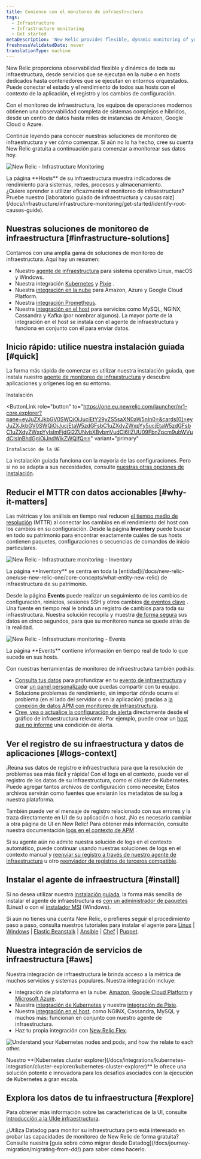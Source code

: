 ```yaml
---
title: Comience con el monitoreo de infraestructura
tags:
  - Infrastructure
  - Infrastructure monitoring
  - Get started
metaDescription: 'New Relic provides flexible, dynamic monitoring of your entire infrastructure. Learn about features, installation, and use cases.'
freshnessValidatedDate: never
translationType: machine
---
```






New Relic proporciona observabilidad flexible y dinámica de toda su infraestructura, desde servicios que se ejecutan en la nube o en hosts dedicados hasta contenedores que se ejecutan en entornos orquestados. Puede conectar el estado y el rendimiento de todos sus hosts con el contexto de la aplicación, el registro y los cambios de configuración.

Con el monitoreo de infraestructura, los equipos de operaciones modernos obtienen una observabilidad completa de sistemas complejos e híbridos, desde un centro de datos hasta miles de instancias de Amazon, Google Cloud o Azure.

Continúe leyendo para conocer nuestras soluciones de monitoreo de infraestructura y ver cómo comenzar. Si aún no lo ha hecho, cree su cuenta New Relic gratuita a continuación para comenzar a monitorear sus datos hoy.

<InlineSignup/>

<img
  title="New Relic - Infrastructure Monitoring"
  alt="New Relic - Infrastructure Monitoring"
  src={infrastructureMainUi}
/>

<figcaption>
  La página <DoNotTranslate>**Hosts**</DoNotTranslate> de su infraestructura muestra indicadores de rendimiento para sistemas, redes, procesos y almacenamiento.
</figcaption>

<Callout variant="tip">
  ¿Quiere aprender a utilizar eficazmente el monitoreo de infraestructura? Pruebe nuestro [laboratorio guiado de infraestructura y causas raíz](/docs/infrastructure/infrastructure-monitoring/get-started/identify-root-causes-guide).
</Callout>

## Nuestras soluciones de monitoreo de infraestructura [#infrastructure-solutions]

Contamos con una amplia gama de soluciones de monitoreo de infraestructura. Aquí hay un resumen:

* Nuestro [agente de infraestructura](/docs/infrastructure/install-infrastructure-agent/get-started/install-infrastructure-agent) para sistema operativo Linux, macOS y Windows.
* Nuestra integración [Kubernetes](/docs/kubernetes-pixie/kubernetes-integration/installation/kubernetes-integration-install-configure) y [Pixie](/docs/kubernetes-pixie/auto-telemetry-pixie/get-started-auto-telemetry-pixie) .
* Nuestra [integración en la nube](/docs/infrastructure/infrastructure-integrations/get-started/introduction-infrastructure-integrations/#cloud-integrations) para Amazon, Azure y Google Cloud Platform.
* Nuestra [integración Prometheus](/docs/infrastructure/prometheus-integrations/get-started/send-prometheus-metric-data-new-relic).
* Nuestra [integración en el host](/docs/infrastructure/infrastructure-integrations/get-started/introduction-infrastructure-integrations/#on-host-integrations) para servicios como MySQL, NGINX, Cassandra y Kafka (por nombrar algunos). La mayor parte de la integración en el host se instala con el agente de infraestructura y funciona en conjunto con él para enviar datos.

## Inicio rápido: utilice nuestra instalación guiada [#quick]

La forma más rápida de comenzar es utilizar nuestra instalación guiada, que instala nuestro [agente de monitoreo de infraestructura](/docs/infrastructure/install-infrastructure-agent/get-started/install-infrastructure-agent) y descubre aplicaciones y orígenes log en su entorno.

<ButtonGroup>
  <ButtonLink
    role="button"
    to="https://one.newrelic.com/launcher/nr1-core.explorer?pane=eyJuZXJkbGV0SWQiOiJucjEtY29yZS5saXN0aW5nIn0=&cards[0]=eyJuZXJkbGV0SWQiOiJucjEtaW5zdGFsbC1uZXdyZWxpYy5ucjEtaW5zdGFsbC1uZXdyZWxpYyIsImFjdGl2ZUNvbXBvbmVudCI6IlZUU09FbnZpcm9ubWVudCIsInBhdGgiOiJndWlkZWQifQ=="
    variant="primary"
  >
    Instalación
  </ButtonLink>

  <ButtonLink
    role="button"
    to="https://one.eu.newrelic.com/launcher/nr1-core.explorer?pane=eyJuZXJkbGV0SWQiOiJucjEtY29yZS5saXN0aW5nIn0=&cards[0]=eyJuZXJkbGV0SWQiOiJucjEtaW5zdGFsbC1uZXdyZWxpYy5ucjEtaW5zdGFsbC1uZXdyZWxpYyIsImFjdGl2ZUNvbXBvbmVudCI6IlZUU09FbnZpcm9ubWVudCIsInBhdGgiOiJndWlkZWQifQ=="
    variant="primary"
  >
    Instalación de la UE
  </ButtonLink>
</ButtonGroup>

La instalación guiada funciona con la mayoría de las configuraciones. Pero si no se adapta a sus necesidades, consulte [nuestras otras opciones de instalación](#install).

## Reducir el MTTR con datos accionables [#why-it-matters]

Las métricas y los análisis en tiempo real reducen [el tiempo medio de resolución](https://newrelic.com/devops/how-to-reduce-mttr) (MTTR) al conectar los cambios en el rendimiento del host con los cambios en su configuración. Desde la página <DoNotTranslate>**Inventory**</DoNotTranslate> puede buscar en todo su patrimonio para encontrar exactamente cuáles de sus hosts contienen paquetes, configuraciones o secuencias de comandos de inicio particulares.

<img
  title="New Relic - Infrastructure monitoring - Inventory"
  alt="New Relic - Infrastructure monitoring - Inventory"
  src={infrastructureInventory}
/>

<figcaption>
  La página <DoNotTranslate>**Inventory**</DoNotTranslate> se centra en toda la [entidad](/docs/new-relic-one/use-new-relic-one/core-concepts/what-entity-new-relic) de infraestructura de su patrimonio.
</figcaption>

Desde la página <DoNotTranslate>**Events**</DoNotTranslate> puede realizar un seguimiento de los cambios de configuración, reinicios, sesiones SSH y otros cambios [de eventos clave](/docs/infrastructure-events-page#types) . Una fuente en tiempo real le brinda un registro de cambios para toda su infraestructura. Nuestra solución recopila y muestra [de forma segura](/docs/infrastructure/new-relic-infrastructure/getting-started/infrastructure-security) sus datos en cinco segundos, para que su monitoreo nunca se quede atrás de la realidad.

<img
  title="New Relic - Infrastructure monitoring - Events"
  alt="New Relic - Infrastructure monitoring - Events"
  src={infrastructureEvents}
/>

<figcaption>
  La página <DoNotTranslate>**Events**</DoNotTranslate> contiene información en tiempo real de todo lo que sucede en sus hosts.
</figcaption>

Con nuestras herramientas de monitoreo de infraestructura también podrás:

* [Consulta tus datos](/docs/using-new-relic/data/understand-data/query-new-relic-data) para profundizar en tu [evento de infraestructura](/docs/default-infrastructure-events-attributes) y crear [un panel personalizado](/docs/dashboards/new-relic-one-dashboards/get-started/introduction-new-relic-one-dashboards) que puedas compartir con tu equipo.
* Solucione problemas de rendimiento, sin importar dónde ocurra el problema (en el lado del servidor o en la aplicación) gracias a [la conexión de datos APM con monitoreo de infraestructura](/docs/infrastructure/new-relic-infrastructure/data-instrumentation/new-relic-apm-data-infrastructure).
* [Cree, vea o actualice la configuración de alerta](/docs/add-edit-or-view-host-alert-information) directamente desde el gráfico de infraestructura relevante. Por ejemplo, puede crear un [host que no informe](/docs/infrastructure/new-relic-infrastructure/configuration/create-infrastructure-host-not-reporting-condition) una condición de alerta.

## Ver el registro de su infraestructura y datos de aplicaciones [#logs-context]

¡Reúna sus datos de registro e infraestructura para que la resolución de problemas sea más fácil y rápida! Con el logs en el contexto, puede ver el registro de los datos de su infraestructura, como el clúster de Kubernetes. Puede agregar tantos archivos de configuración como necesite; Estos archivos servirán como fuentes que enviarán los metadatos de su log a nuestra plataforma.

También puede ver el mensaje de registro relacionado con sus errores y la traza directamente en UI de su aplicación o host. ¡No es necesario cambiar a otra página de UI en New Relic! Para obtener más información, consulte nuestra documentación [logs en el contexto de APM](/docs/apm/new-relic-apm/getting-started/get-started-logs-context) .

Si su agente <InlinePopover type="apm"/>aún no admite nuestra solución de logs en el contexto automático, puede continuar usando nuestras soluciones de logs en el contexto manual y [reenviar su registro a través de nuestro agente de infraestructura](/docs/logs/forward-logs/forward-your-logs-using-infrastructure-agent/) u otro [reenviador de registros de terceros compatible](/docs/logs/forward-logs/enable-log-management-new-relic).

## Instalar el agente de infraestructura [#install]

Si no desea utilizar nuestra [instalación guiada](#quick), la forma más sencilla de instalar el agente de infraestructura es [con un administrador de paquetes](/docs/infrastructure/install-configure-manage-infrastructure/linux-installation/install-infrastructure-linux-using-package-manager) (Linux) o con el [instalador MSI](/docs/infrastructure/install-configure-manage-infrastructure/windows-installation/install-infrastructure-windows-server-using-msi-installer) (Windows).

Si aún no tienes una cuenta New Relic, o prefieres seguir el procedimiento paso a paso, consulta nuestros tutoriales para instalar el agente para [Linux](/docs/infrastructure/install-configure-manage-infrastructure/linux-installation/install-infrastructure-linux-using-package-manager) \| [Windows](/docs/infrastructure/new-relic-infrastructure/installation/install-infrastructure-windows-server) \| [Elastic Beanstalk](/docs/infrastructure/new-relic-infrastructure/installation/install-infrastructure-agent-aws-elastic-beanstalk) \| [Ansible](/docs/infrastructure/new-relic-infrastructure/config-management-tools/configure-new-relic-infrastructure-using-ansible) \| [Chef](/docs/infrastructure/new-relic-infrastructure/config-management-tools/configure-new-relic-infrastructure-using-chef) \| [Puppet](/docs/infrastructure/new-relic-infrastructure/config-management-tools/configure-new-relic-infrastructure-puppet).

## Nuestra integración de servicios de infraestructura [#aws]

Nuestra integración de infraestructura le brinda acceso a la métrica de muchos servicios y sistemas populares. Nuestra integración incluye:

* Integración de plataforma en la nube: [Amazon](/docs/infrastructure/amazon-integrations/aws-integrations-list), [Google Cloud Platform](/docs/integrations/google-cloud-platform-integrations) y [Microsoft Azure](/docs/infrastructure/microsoft-azure-integrations/azure-integrations-list).
* Nuestra [integración de Kubernetes](/docs/kubernetes-pixie/kubernetes-integration/installation/kubernetes-integration-install-configure) y nuestra [integración de Pixie](/docs/kubernetes-pixie/auto-telemetry-pixie/get-started-auto-telemetry-pixie).
* Nuestra [integración en el host](/docs/infrastructure/host-integrations/host-integrations-list), como NGINX, Cassandra, MySQL y muchos más: funcionan en conjunto con nuestro agente de infraestructura.
* Haz tu propia integración con [New Relic Flex](/docs/introduction-new-relics-flex-integration).

<img
  title="NR_Cluster_Explorer.png"
  alt="Understand your Kubernetes nodes and pods, and how the relate to each other. "
  src={infrastructurek8ClusterExplorer}
/>

<figcaption>
  Nuestro <DoNotTranslate>**[Kubernetes cluster explorer](/docs/integrations/kubernetes-integration/cluster-explorer/kubernetes-cluster-explorer)**</DoNotTranslate> le ofrece una solución potente e innovadora para los desafíos asociados con la ejecución de Kubernetes a gran escala.
</figcaption>

## Explora los datos de tu infraestructura [#explore]

Para obtener más información sobre las características de la UI, consulte [Introducción a la UIde infraestructura](/docs/infrastructure/infrastructure-ui-pages/infra-ui-overview).

<Callout variant="tip">
  ¿Utiliza Datadog para monitor su infraestructura pero está interesado en probar las capacidades de monitoreo de New Relic de forma gratuita? Consulte nuestra [guía sobre cómo migrar desde Datadog](/docs/journey-migration/migrating-from-dd/) para saber cómo hacerlo.
</Callout>